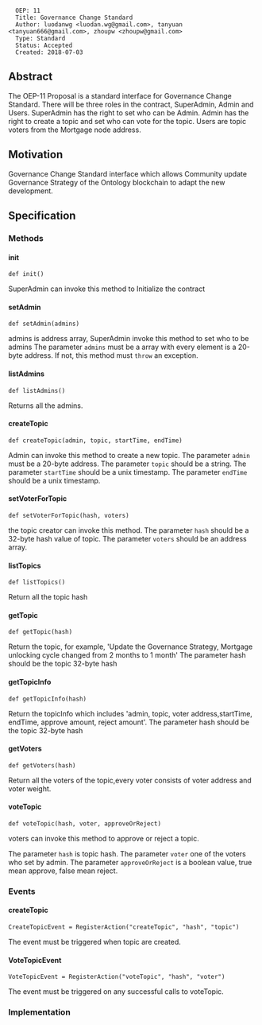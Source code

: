 <pre>
  OEP: 11
  Title: Governance Change Standard
  Author: luodanwg <luodan.wg@gmail.com>, tanyuan <tanyuan666@gmail.com>, zhoupw <zhoupw@gmail.com>
  Type: Standard
  Status: Accepted
  Created: 2018-07-03
</pre>

==Abstract==

The OEP-11 Proposal is a standard interface for Governance Change Standard. There will be three roles in the contract, SuperAdmin, Admin and Users.
SuperAdmin has the right to set who can be Admin.
Admin has the right to create a topic and set who can vote for the topic.
Users are topic voters from the Mortgage node address.


==Motivation==

Governance Change Standard interface which allows Community update Governance Strategy of the Ontology blockchain to adapt the new development.

==Specification==

===Methods===

====init====

<pre>
def init()
</pre>

SuperAdmin can invoke this method to Initialize the contract

====setAdmin====

<pre>
def setAdmin(admins)
</pre>
admins is address array,
SuperAdmin invoke this method to set who to be admins
The parameter <code>admins</code> must be a array with every element is a 20-byte address. If not, this method must <code>throw</code> an exception.

====listAdmins====

<pre>
def listAdmins()
</pre>

Returns all the admins.

====createTopic====

<pre>
def createTopic(admin, topic, startTime, endTime)
</pre>
Admin can invoke this method to create a new topic.
The parameter <code>admin</code> must be a 20-byte address.
The parameter <code>topic</code> should be a string.
The parameter <code>startTime</code> should be a unix timestamp.
The parameter <code>endTime</code> should be a unix timestamp.

====setVoterForTopic====

<pre>
def setVoterForTopic(hash, voters)
</pre>
the topic creator can invoke this method.
The parameter <code>hash</code> should be a 32-byte hash value of topic.
The parameter <code>voters</code> should be an address array.

====listTopics====

<pre>
def listTopics()
</pre>

Return all the topic hash

====getTopic====

<pre>
def getTopic(hash)

</pre>

Return the topic, for example, 'Update the Governance Strategy, Mortgage unlocking cycle changed from 2 months to 1 month'
The parameter hash should be the topic 32-byte hash

====getTopicInfo====

<pre>
def getTopicInfo(hash)
</pre>

Return the topicInfo which includes 'admin, topic, voter address,startTime, endTime, approve amount, reject amount'.
The parameter hash should be the topic 32-byte hash

====getVoters====

<pre>
def getVoters(hash)
</pre>

Return all the voters of the topic,every voter consists of voter address and voter weight.

====voteTopic====

<pre>
def voteTopic(hash, voter, approveOrReject)
</pre>

voters can invoke this method to approve or reject a topic.

The parameter <code>hash</code> is topic hash.
The parameter <code>voter</code> one of the voters who set by admin.
The parameter <code>approveOrReject</code> is a boolean value, true mean approve, false mean reject.

===Events===

====createTopic====

<pre>
CreateTopicEvent = RegisterAction("createTopic", "hash", "topic")
</pre>

The event must be triggered when topic are created.

====VoteTopicEvent====

<pre>
VoteTopicEvent = RegisterAction("voteTopic", "hash", "voter")
</pre>

The event must be triggered on any successful calls to voteTopic.

===Implementation===
